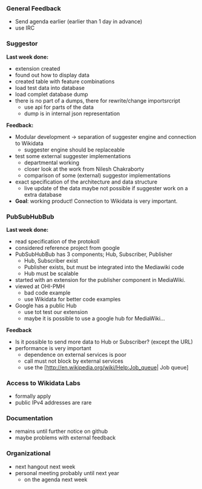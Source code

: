 ===General Feedback===
* Send agenda earlier (earlier than 1 day in advance)
* use IRC

=== Suggestor ===
'''Last week done:'''
* extension created
* found out how to display data
* created table with feature combinations
* load test data into database
* load complet database dump
* there is no part of a dumps, there for rewrite/change importsrcript
** use api for parts of the data
** dump is in internal json representation

'''Feedback:'''  
* Modular development -> separation of suggester engine and connection to Wikidata
** suggester engine should be replaceable
* test some external suggester implementations
** departmental working
** closer look at the work from Nilesh Chakraborty
** comparison of some (external) suggestor implementations
* exact specification of the architecture and data structure
** live update of the data maybe not possible if suggester work on a extra database
* '''Goal''': working product! Connection to Wikidata is very important.

=== PubSubHubBub ===
'''Last week done:'''
* read specification of the protokoll
* considered reference project from google
* PubSubHubBub has 3 components; Hub, Subscriber, Publisher
** Hub, Subscriber exist
** Publisher exists, but must be integrated into the Mediawiki code
** Hub must be scalable
* started with an extension for the publisher component in MediaWiki.
* viewed at OHI-PMH
** bad code example
** use Wikidata for better code examples
* Google has a public Hub
** use tot test our extension
** maybe it is possible to use a google hub for MediaWiki...

'''Feedback'''
* Is it possible to send more data to Hub or Subscriber? (except the URL)
* performance is very important
** dependence on external services is poor
** call must not block by external services
** use the [http://en.wikipedia.org/wiki/Help:Job_queue| Job queue]

=== Access to Wikidata Labs ===
* formally apply
* public IPv4 addresses are rare


=== Documentation ===
* remains until further notice on github
* maybe problems with external feedback

=== Organizational ===
* next hangout next week
* personal meeting probably until next year 
** on the agenda next week

